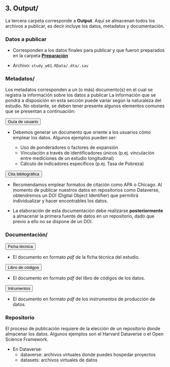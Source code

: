 ## <i class="fa fa-folder-open" aria-hidden="true"></i> 3. Output/ {-}



La tercera carpeta corresponde a **Output**. Aquí se almacenan todos los archivos a publicar, es decir incluye los datos, metadatos y documentación. 


### <i class="fa fa-database" aria-hidden="true"></i> Datos a publicar {-}

* Corresponden a los datos finales para publicar y que fueron preparados en la carpeta [**Preparación**](preparaci%C3%B3n.html#preparaci%C3%B3n)

* Archivo: `study_w01.RData/.dta/.sav` 

### <i class="fa fa-folder-open" aria-hidden="true"></i> Metadatos/ {-}

Los metadatos corresponden a un (o más) documento(s) en el cual se registra la información sobre los datos a publicar La información que se pondrá a disposición en esta sección puede variar según la naturaleza del estudio. No obstante, se deben tener presente algunos elementos comunes que se presentan a continuación: 
  
  
<button class="accordion"> <i class="fa fa-file-text" aria-hidden="true"></i>   Guía de usuario</button>
<div class="panel">

* Debemos generar un documento que oriente a los usuarios cómo emplear los datos. Algunos ejemplos pueden ser:

    * Uso de ponderadores o factores de expansión 
    * Vinculación a través de identificadores únicos (p.ej. vinculación entre mediciones de un estudio longitudinal)
    * Cálculo de indicadores específicos (p.ej. Tasa de Pobreza)

</div>
<button class="accordion"> <i class="fa fa-file-text" aria-hidden="true"></i>   Cita bibliográfica</button>
<div class="panel">

* Recomendamos emplear formatos de citación como APA o Chicago. Al momento de publicar nuestros datos en repositorios como Dataverse, obtendremos un DOI (Digital Object Identifier) que permitirá individualizar y hacer encontrables los datos.

* La elaboración de esta documentación debe realizarse **posteriormente** a almacenar la primera fuente de datos en un repositorio, dado que previo a ello no se dispone de un DOI.

</div>


### <i class="fa fa-folder-open" aria-hidden="true"></i> Documentación/  {-}

 <button class="accordion"> <i class="fa fa-file-pdf-o" aria-hidden="true"></i>  Ficha técnica</button>
<div class="panel">

* El documento en formato _pdf_ de la ficha técnica del estudio.

</div>
<button class="accordion"><i class="fa fa-file-pdf-o" aria-hidden="true"></i>  Libro de códigos</button>
<div class="panel">

* El documento en formato _pdf_ del libro de códigos de los datos.

</div>
<button class="accordion"> <i class="fa fa-file-pdf-o" aria-hidden="true"></i>  Intrumentos</button>
<div class="panel">

* El documento en formato _pdf_ de los instrumentos de producción de datos.

</div> 


### <i class="fa fa-archive" aria-hidden="true"></i>  Repositorio {-} 

El proceso de publicación requiere de la elección de un repositorio donde almacenar los datos. Algunos ejemplos son el Harvard Dataverse o el Open Science Framework. 


* En Dataverse:
  * dataverse: archivos virtuales donde puedes hospedar proyectos
  * datasets: archivos virtuales de datos
  
  
<script>
var acc = document.getElementsByClassName("accordion");
var i;

for (i = 0; i < acc.length; i++) {
  acc[i].addEventListener("click", function() {
    this.classList.toggle("active");
    var panel = this.nextElementSibling;
    if (panel.style.maxHeight) {
      panel.style.maxHeight = null;
    } else {
      panel.style.maxHeight = panel.scrollHeight + "px";
    }
  });
}
</script>

